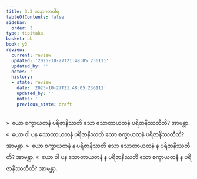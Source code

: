 ```yaml
---
title: 3.3 အနာဂတဝါရ
tableOfContents: false
sidebar:
  order: 3
type: tipitaka
basket: ab
book: y3
review:
  current: review
  updated: '2025-10-27T21:48:05.236111'
  updated_by: ''
  notes: ''
  history:
  - state: review
    date: '2025-10-27T21:48:05.236111'
    updated_by: ''
    notes: ''
    previous_state: draft
---
```



<ReviewStatus review={frontmatter.review} showDetails={true} />

<HypothesisAnnotation frontmatter={frontmatter} />

<DynamicBreadcrumb />

<Division number="251" book="y3" e="ch" v="33" p="192">

<Paragraph number="1918" book="y3">
»  ယော စက္ခာယတနံ ပရိဇာနိဿတိ သော သောတာယတနံ ပရိဇာနိဿတီတိ? အာမန္တာ.
</Paragraph>

<Paragraph number="1919" book="y3">
«  ယော ဝါ ပန သောတာယတနံ ပရိဇာနိဿတိ သော စက္ခာယတနံ ပရိဇာနိဿတီတိ? အာမန္တာ.
</Paragraph>

<Paragraph number="1920" book="y3">
»  ယော စက္ခာယတနံ န ပရိဇာနိဿတိ သော သောတာယတနံ န ပရိဇာနိဿတီတိ? အာမန္တာ.
</Paragraph>

<Paragraph number="1921" book="y3">
«  ယော ဝါ ပန သောတာယတနံ န ပရိဇာနိဿတိ သော စက္ခာယတနံ န ပရိဇာနိဿတီတိ? အာမန္တာ.
</Paragraph>
</Division>